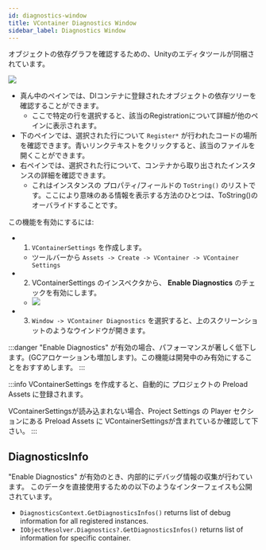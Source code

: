 ```yaml
---
id: diagnostics-window
title: VContainer Diagnostics Window
sidebar_label: Diagnostics Window
---
```


オブジェクトの依存グラフを確認するための、Unityのエディタツールが同梱されています。

![](assets/screenshot_diagnostics_window.png)

- 真ん中のペインでは、DIコンテナに登録されたオブジェクトの依存ツリーを確認することができます。
    - ここで特定の行を選択すると、該当のRegistrationについて詳細が他のペインに表示されます。
- 下のペインでは、選択された行について `Register*` が行われたコードの場所を確認できます。青いリンクテキストをクリックすると、該当のファイルを開くことができます。
- 右ペインでは、選択された行について、コンテナから取り出されたインスタンスの詳細を確認できます。
    - これはインスタンスの プロパティ/フィールドの `ToString()` のリストです。ここにより意味のある情報を表示する方法のひとつは、ToString()のオーバライドすることです。

この機能を有効にするには:

- 1. `VContainerSettings` を作成します。
    - ツールバーから `Assets -> Create -> VContainer -> VContainer Settings`
- 2. VContainerSettings のインスペクタから、 **Enable Diagnostics** のチェックを有効にします。
    - ![](assets/screenshot_enable_diagnostics.png)
- 3. `Window -> VContainer Diagnostics` を選択すると、上のスクリーンショットのようなウインドウが開きます。

:::danger
"Enable Diagnostics" が有効の場合、パフォーマンスが著しく低下します。(GCアロケーションも増加します)。この機能は開発中のみ有効にすることをおすすめします。
:::

:::info
VContainerSettings を作成すると、自動的に プロジェクトの Preload Assets に登録されます。

VContainerSettingsが読み込まれない場合、Project Settings の Player セクションにある Preload Assets に VContainerSettingsが含まれているか確認して下さい。
:::

## DiagnosticsInfo

"Enable Diagnostics" が有効のとき、内部的にデバッグ情報の収集が行わています。
このデータを直接使用するための以下のようなインターフェイスも公開されています。

- `DiagnosticsContext.GetDiagnosticsInfos()` returns list of debug information for all registered instances.
- `IObjectResolver.Diagnostics?.GetDiagnosticsInfos()` returns list of information for specific container.
